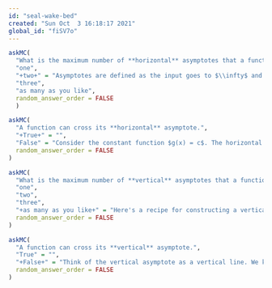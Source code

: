 ```yaml
---
id: "seal-wake-bed"
created: "Sun Oct  3 16:18:17 2021"
global_id: "fiSV7o"
---
```




```r
askMC(
  "What is the maximum number of **horizontal** asymptotes that a function can have?",
  "one",
  "+two+" = "Asymptotes are defined as the input goes to $\\infty$ and to $-\\infty$. Functions always have a unique output for any input, so the output can approach a value in only one way.",
  "three",
  "as many as you like",
  random_answer_order = FALSE
  )
```

```r
askMC(
  "A function can cross its **horizontal** asymptote.",
  "+True+" = "",
  "False" = "Consider the constant function $g(x) = c$. The horizontal asymptote is $c$ in both directions. Now add a wave packet $f(x)$ to for $g(x) + f(x)$. This will cross $c$ several times, but the wave packet goes to zero as $x \\rightarrow \\pm \\infty$.",
  random_answer_order = FALSE
)
```

<!-- added by Daniel Kaplan -->
```r
askMC(
  "What is the maximum number of **vertical** asymptotes that a function can have?",
  "one",
  "two",
  "three",
  "+as many as you like+" = "Here's a recipe for constructing a vertical asymptote. Take any well-behaved function $g()$ without any vertical asymptote. Now form $g(x)/\\left[(x-x_1)(x-x_2)\\cdots(x-x_n)\\right] ",
  random_answer_order = FALSE
)
```

<!-- added by Daniel Kaplan -->
```r
askMC(
  "A function can cross its **vertical** asymptote.",
  "True" = "",
  "+False+" = "Think of the vertical asymptote as a vertical line. We know the function graph becomes tangent to this line as it reaches to $\\pm \\infty$. If the function had also crossed the line somewhere, the function would fail the vertical-line test; there would be input values near the line where the so-called \"function\" would take on two different values. Mathematical functions must always have a single output for any given input.",
  random_answer_order = FALSE
)
```

